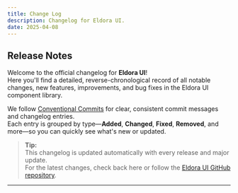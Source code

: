 ```yaml
---
title: Change Log
description: Changelog for Eldora UI.
date: 2025-04-08
---
```


## Release Notes

Welcome to the official changelog for **Eldora UI**!  
Here you'll find a detailed, reverse-chronological record of all notable changes, new features, improvements, and bug fixes in the Eldora UI component library.

We follow [Conventional Commits](https://www.conventionalcommits.org/) for clear, consistent commit messages and changelog entries.  
Each entry is grouped by type—**Added**, **Changed**, **Fixed**, **Removed**, and more—so you can quickly see what's new or updated.

> **Tip:**  
> This changelog is updated automatically with every release and major update.  
> For the latest changes, check back here or follow the [Eldora UI GitHub repository](https://github.com/eldoraui/ui).

---

<CommitList owner="karthikmudunuri" repo="eldoraui" />
